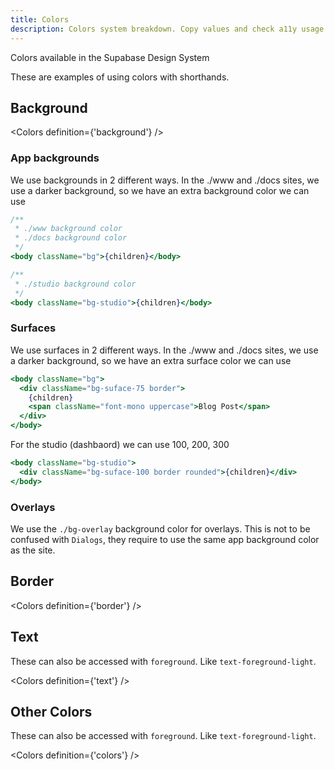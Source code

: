 ```yaml
---
title: Colors
description: Colors system breakdown. Copy values and check a11y usage
---
```


Colors available in the Supabase Design System

These are examples of using colors with shorthands.

## Background

<Colors definition={'background'} />

### App backgrounds

We use backgrounds in 2 different ways. In the ./www and ./docs sites, we use a darker background, so we have an extra background color we can use

```jsx
/**
 * ./www background color
 * ./docs background color
 */
<body className="bg">{children}</body>

/**
 * ./studio background color
 */
<body className="bg-studio">{children}</body>
```

### Surfaces

We use surfaces in 2 different ways. In the ./www and ./docs sites, we use a darker background, so we have an extra surface color we can use

```jsx
<body className="bg">
  <div className="bg-suface-75 border">
    {children}
    <span className="font-mono uppercase">Blog Post</span>
  </div>
</body>
```

For the studio (dashbaord) we can use 100, 200, 300

```jsx
<body className="bg-studio">
  <div className="bg-suface-100 border rounded">{children}</div>
</body>
```

### Overlays

We use the `./bg-overlay` background color for overlays.
This is not to be confused with `Dialogs`, they require to use the same app background color as the site.

## Border

<Colors definition={'border'} />

## Text

These can also be accessed with `foreground`. Like `text-foreground-light`.

<Colors definition={'text'} />

## Other Colors

These can also be accessed with `foreground`. Like `text-foreground-light`.

<Colors definition={'colors'} />
